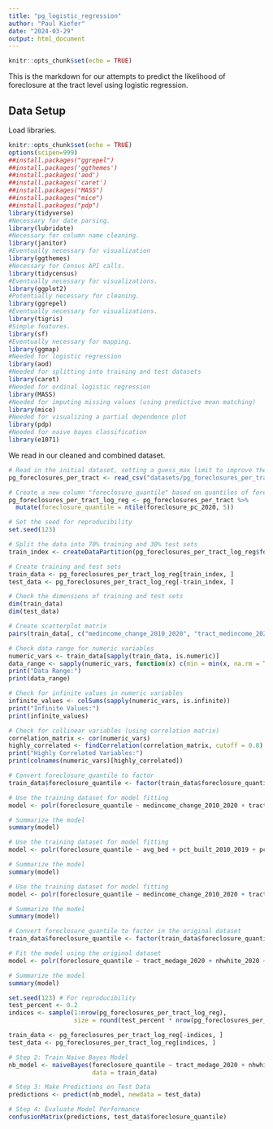 ```yaml
---
title: "pg_logistic_regression"
author: "Paul Kiefer"
date: "2024-03-29"
output: html_document
---
```


```r
knitr::opts_chunk$set(echo = TRUE)
```

This is the markdown for our attempts to predict the likelihood of foreclosure at the tract level using logistic regression.

## Data Setup

Load libraries.

```r
knitr::opts_chunk$set(echo = TRUE)
options(scipen=999)
##install.packages("ggrepel")
##install.packages('ggthemes')
##install.packages('aod')
##install.packages('caret')
##install.packages("MASS")
##install.packages("mice")
##install.packages("pdp")
library(tidyverse)
#Necessary for date parsing.
library(lubridate)
#Necessary for column name cleaning.
library(janitor)
#Eventually necessary for visualization
library(ggthemes)
#Necessary for Census API calls.
library(tidycensus)
#Eventually necessary for visualizations.
library(ggplot2)
#Potentially necessary for cleaning.
library(ggrepel)
#Eventually necessary for visualizations.
library(tigris)
#Simple features.
library(sf)
#Eventually necessary for mapping.
library(ggmap)
#Needed for logistic regression
library(aod)
#Needed for splitting into training and test datasets
library(caret)
#Needed for ordinal logistic regression
library(MASS)
#Needed for imputing missing values (using predictive mean matching)
library(mice)
#Needed for visualizing a partial dependence plot
library(pdp)
#Needed for naive bayes classification
library(e1071)
```

We read in our cleaned and combined dataset.

```r
# Read in the initial dataset, setting a guess_max limit to improve the accuracy of the data types assigned to each column.
pg_foreclosures_per_tract <- read_csv("datasets/pg_foreclosures_per_tract.csv", guess_max = 173)
```

```r
# Create a new column "foreclosure_quantile" based on quantiles of foreclosure_pc_2020
pg_foreclosures_per_tract_log_reg <- pg_foreclosures_per_tract %>%
  mutate(foreclosure_quantile = ntile(foreclosure_pc_2020, 5))
```


```r
# Set the seed for reproducibility
set.seed(123)

# Split the data into 70% training and 30% test sets
train_index <- createDataPartition(pg_foreclosures_per_tract_log_reg$foreclosure_quantile, p = 0.7, list = FALSE)

# Create training and test sets
train_data <- pg_foreclosures_per_tract_log_reg[train_index, ]
test_data <- pg_foreclosures_per_tract_log_reg[-train_index, ]

# Check the dimensions of training and test sets
dim(train_data)
dim(test_data)
```

```r
# Create scatterplot matrix
pairs(train_data[, c("medincome_change_2010_2020", "tract_medincome_2020", "tract_medage_2020", "nhwhite_change_2010_2020", "mortgage_change_2010_2020", "mortgaged_2020", "poverty_2020", "pct_built_pre_1960", "great_recession_foreclosures")])
```
```r
# Check data range for numeric variables
numeric_vars <- train_data[sapply(train_data, is.numeric)]
data_range <- sapply(numeric_vars, function(x) c(min = min(x, na.rm = TRUE), max = max(x, na.rm = TRUE)))
print("Data Range:")
print(data_range)

# Check for infinite values in numeric variables
infinite_values <- colSums(sapply(numeric_vars, is.infinite))
print("Infinite Values:")
print(infinite_values)

# Check for collinear variables (using correlation matrix)
correlation_matrix <- cor(numeric_vars)
highly_correlated <- findCorrelation(correlation_matrix, cutoff = 0.8)
print("Highly Correlated Variables:")
print(colnames(numeric_vars)[highly_correlated])
```


```r
# Convert foreclosure_quantile to factor
train_data$foreclosure_quantile <- factor(train_data$foreclosure_quantile)

# Use the training dataset for model fitting
model <- polr(foreclosure_quantile ~ medincome_change_2010_2020 + tract_medage_2020 + nhwhite_change_2010_2020 + medincome_change_2010_2020 + great_recession_foreclosures, data = train_data, Hess = TRUE)

# Summarize the model
summary(model)
```

```r
# Use the training dataset for model fitting
model <- polr(foreclosure_quantile ~ avg_bed + pct_built_2010_2019 + pct_built_pre_1960 + mortgage_change_2010_2020, data = train_data, Hess = TRUE)

# Summarize the model
summary(model)
```


```r
# Use the training dataset for model fitting
model <- polr(foreclosure_quantile ~ medincome_change_2010_2020 + tract_medage_2020 + nhwhite_change_2010_2020 + great_recession_foreclosures + avg_bed + pct_built_2010_2019 + pct_built_pre_1960 + mortgage_change_2010_2020, data = train_data, Hess = TRUE)

# Summarize the model
summary(model)
```

```r
# Convert foreclosure_quantile to factor in the original dataset
train_data$foreclosure_quantile <- factor(train_data$foreclosure_quantile)

# Fit the model using the original dataset
model <- polr(foreclosure_quantile ~ tract_medage_2020 + nhwhite_2020 + mortgaged_2020 +  great_recession_foreclosures, data = train_data, Hess = TRUE)

# Summarize the model
summary(model)
```
```r
set.seed(123) # For reproducibility
test_percent <- 0.2
indices <- sample(1:nrow(pg_foreclosures_per_tract_log_reg), 
                  size = round(test_percent * nrow(pg_foreclosures_per_tract_log_reg)))

train_data <- pg_foreclosures_per_tract_log_reg[-indices, ]
test_data <- pg_foreclosures_per_tract_log_reg[indices, ]

# Step 2: Train Naive Bayes Model
nb_model <- naiveBayes(foreclosure_quantile ~ tract_medage_2020 + nhwhite_2020 + mortgaged_2020 + great_recession_foreclosures,
                       data = train_data)

# Step 3: Make Predictions on Test Data
predictions <- predict(nb_model, newdata = test_data)

# Step 4: Evaluate Model Performance
confusionMatrix(predictions, test_data$foreclosure_quantile)
```


